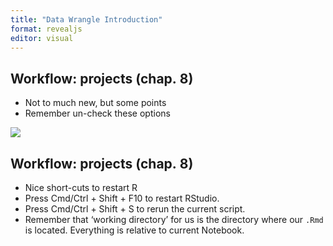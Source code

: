```yaml
---
title: "Data Wrangle Introduction"
format: revealjs
editor: visual
---
```


## Workflow: projects (chap. 8)

-   Not to much new, but some points
-   Remember un-check these options

![](005_lect_insertimage_3.png)

## Workflow: projects (chap. 8)

-   Nice short-cuts to restart R
-   Press Cmd/Ctrl + Shift + F10 to restart RStudio.
-   Press Cmd/Ctrl + Shift + S to rerun the current script.
-   Remember that 'working directory' for us is the directory where our `.Rmd` is located. Everything is relative to current Notebook.
